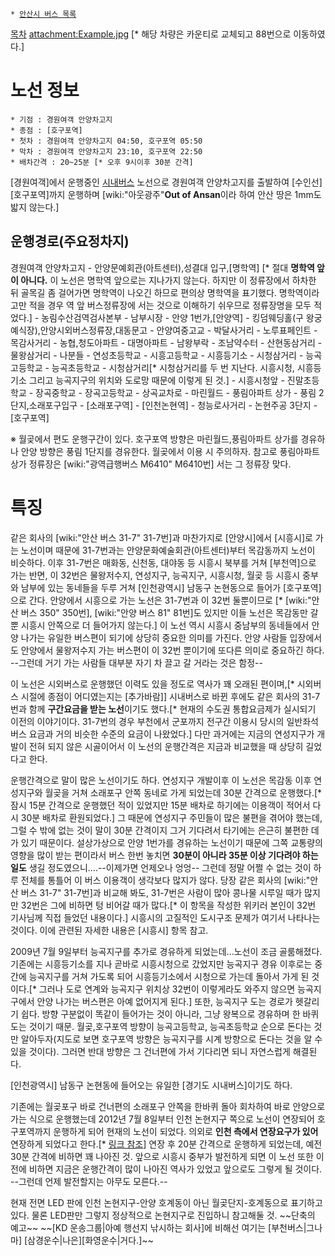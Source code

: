  * [[안산시 버스 목록]]

[[목차]]
attachment:Example.jpg [* 해당 차량은 카운티로 교체되고 88번으로 이동하였다.]

= 노선 정보 =
 * 기점 : 경원여객 안양차고지
 * 종점 : [호구포역]
 * 첫차 : 경원여객 안양차고지 04:50, 호구포역 05:50
 * 막차 : 경원여객 안양차고지 23:10, 호구포역 22:50
 * 배차간격 : 20~25분 [* 오후 9시이후 30분 간격]

[경원여객]에서 운행중인 [[시내버스]] 노선으로 경원여객 안양차고지를 출발하여 [수인선] [호구포역]까지 운행하며 [wiki:"아웃광주"'''Out of Ansan'''이라 하여 안산 땅은 1mm도 밟지 않는다.] 


== 운행경로(주요정차지) ==
경원여객 안양차고지 - 안양문예회관(아트센터),성결대 입구,[명학역] [* 절대 '''명학역 앞이 아니다.''' 이 노선은 명학역 앞으로는 지나가지 않는다. 하지만 이 정류장에서 하차한 뒤 골목길 좀 걸어가면 명학역이 나오긴 하므로 편의상 명학역을 표기했다. 명학역이라고만 적을 경우 역 앞 버스정류장에 서는 것으로 이해하기 쉬우므로 정류장명을 모두 적었다.] - 농림수산검역검사본부 - 남부시장 - 안양 1번가,[안양역] - 킹덤웨딩홀(구 왕궁예식장),안양시외버스정류장,대동문고 - 안양여중고교 - 박달사거리 - 노루표페인트 - 목감사거리 - 농협,청도아파트 - 대명아파트 - 남왕부락 - 조남약수터 - 산현동삼거리 - 물왕삼거리 - 나분들 - 연성초등학교 - 시흥고등학교 - 시흥등기소 - 시청삼거리 - 능곡고등학교 - 능곡초등학교 - 시청삼거리[* 시청삼거리를 두 번 지난다. 시흥시청, 시흥등기소 그리고 능곡지구의 위치와 도로망 때문에 이렇게 된 것.] - 시흥시청앞 - 진말초등학교 - 장곡중학교 - 장곡고등학교 - 상곡교차로 - 마린월드 - 풍림아파트 상가 - 풍림 2단지,소래포구입구 - [소래포구역] - [인천논현역] - 청능로사거리 - 논현주공 3단지 - [호구포역]

※ 월곶에서 편도 운행구간이 있다. 호구포역 방향은 마린월드,풍림아파트 상가를 경유하나 안양 방향은 풍림 1단지를 경유한다. 월곶에서 이용 시 주의하자. 참고로 풍림아파트 상가 정류장은 [wiki:"광역급행버스 M6410" M6410번] 서는 그 정류장 맞다.


= 특징 =
같은 회사의 [wiki:"안산 버스 31-7" 31-7번]과 마찬가지로 [안양시]에서 [시흥시]로 가는 노선이며 때문에 31-7번과는 안양문화예술회관(아트센터)부터 목감동까지 노선이 비슷하다. 이후 31-7번은 매화동, 신천동, 대야동 등 시흥시 북부를 거쳐 [부천역]으로 가는 반면, 이 32번은 물왕저수지, 연성지구, 능곡지구, 시흥시청, 월곶 등 시흥시 중부와 남부에 있는 동네들을 두루 거쳐 [인천광역시] 남동구 논현동으로 들어가 [호구포역]으로 간다. 안양에서 시흥으로 가는 노선은 31-7번과 이 32번 둘뿐이므로 [* [wiki:"안산 버스 350" 350번], [wiki:"안양 버스 81" 81번]도 있지만 이들 노선은 목감동만 갈 뿐 시흥시 안쪽으로 더 들어가지 않는다.] 이 노선 역시 시흥시 중남부의 동네들에서 안양 나가는 유일한 버스편이 되기에 상당히 중요한 의미를 가진다. 안양 사람들 입장에서도 안양에서 물왕저수지 가는 버스편이 이 32번 뿐이기에 또다른 의미로 중요하긴 하다. --그런데 거기 가는 사람들 대부분 자기 차 끌고 갈 거라는 것은 함정--

이 노선은 시외버스로 운행했던 이력도 있을 정도로 역사가 꽤 오래된 편이며,[* 시외버스 시절에 종점이 어디였는지는 [추가바람]] 시내버스로 바뀐 후에도 같은 회사의 31-7번과 함께 '''구간요금을 받는 노선'''이기도 했다.[* 현재의 수도권 통합요금제가 실시되기 이전의 이야기이다. 31-7번의 경우 부천에서 군포까지 전구간 이용시 당시의 일반좌석버스 요금과 거의 비슷한 수준의 요금이 나왔었다.] 다만 과거에는 지금의 연성지구가 개발이 전혀 되지 않은 시골이어서 이 노선의 운행간격은 지금과 비교했을 때 상당히 길었다고 한다.

운행간격으로 말이 많은 노선이기도 하다. 연성지구 개발이후 이 노선은 목감동 이후 연성지구와 월곶을 거쳐 소래포구 안쪽 동네로 가게 되었는데 30분 간격으로 운행했다.[* 잠시 15분 간격으로 운행했던 적이 있었지만 15분 배차로 하기에는 이용객이 적어서 다시 30분 배차로 환원되었다.] 그 때문에 연성지구 주민들이 많은 불편을 겪어야 했는데, 그럴 수 밖에 없는 것이 말이 30분 간격이지 그거 기다려서 타기에는 은근히 불편한 데가 있기 때문이다. 설상가상으로 안양 1번가를 경유하는 노선이기 때문에 그쪽 교통량의 영향을 많이 받는 편이라서 버스 한번 놓치면 '''30분이 아니라 35분 이상 기다려야 하는 일도''' 생길 정도였으니....--이제가면 언제오나 엉엉--
그런데 정말 어쩔 수 없는 것이 하루 전체를 통틀어 이 버스 이용객이 생각보다 많지가 않다. 당장 같은 회사의 [wiki:"안산 버스 31-7" 31-7번]과 비교해 봐도, 31-7번은 사람이 많아 콩나물 시루일 때가 많지만 32번은 그에 비하면 텅 비어갈 때가 많다.[* 이 항목을 작성한 위키러 본인이 32번 기사님께 직접 들었던 내용이다.] 시흥시의 고질적인 도시구조 문제가 여기서 나타나는 것이다. 이에 관련된 자세한 내용은 [시흥시] 항목 참고.

2009년 7월 9일부터 능곡지구를 추가로 경유하게 되었는데...노선이 조금 골룸해졌다.
기존에는 시흥등기소를 지나 곧바로 시흥시청으로 갔었지만 능곡지구 경유 이후로는 중간에 능곡지구를 거쳐 가도록 되어 시흥등기소에서 시청으로 가는데 돌아서 가게 된 것이다.[* 그러나 도로 연계와 능곡지구 위치상 32번이 이렇게라도 와주지 않으면 능곡지구에서 안양 나가는 버스편은 아예 없어지게 된다.] 또한, 능곡지구 도는 경로가 헷갈리기 쉽다. 방향 구분없이 똑같이 들어가는 것이 아니라, 그냥 왕복으로 경유하며 한 바퀴 도는 것이기 때문. 월곶,호구포역 방향이 능곡고등학교, 능곡초등학교 순으로 돈다는 것만 알아두자(지도로 보면 호구포역 방향은 능곡지구를 시계 방향으로 돈다는 것을 알 수 있을 것이다). 그러면 반대 방향은 그 건너편에 가서 기다리면 되니 자연스럽게 해결된다. 

[인천광역시] 남동구 논현동에 들어오는 유일한 [경기도 시내버스]이기도 하다. 

기존에는 월곶포구 바로 건너편의 소래포구 안쪽을 한바퀴 돌아 회차하여 바로 안양으로 가는 식으로 운행했는데 2012년 7월 8일부터 인천 논현지구 쪽으로 노선이 연장되어 호구포역까지 운행하게 되어 현재의 노선이 되었다. 의외로 '''인천 측에서 연장요구가 있어''' 연장하게 되었다고 한다.[* [http://gall.dcinside.com/list.php?id=bus&no=173706 링크 참조]] 연장 후 20분 간격으로 운행하게 되었는데, 예전 30분 간격에 비하면 꽤 나아진 것. 앞으로 시흥시 중부가 발전하게 되면 이 노선 또한 이전에 비하면 지금은 운행간격이 많이 나아진 역사가 있었고 앞으로도 그렇게 될 것이다. --그런데 언제 발전할지는 아무도 모른다.--

현재 전면 LED 판에 인천 논현지구-안양 호계동이 아닌 월곶단지-호계동으로 표기하고 있다. 물론 LED판만 그렇지 정상적으로 논현지구로 진입하니 참고해둘 것. ~~단축의 예고~~ ~~[KD 운송그룹|아예 행선지 낚시하는 회사]에 비해선 여기는 [부천버스|그나마] [삼경운수|나은][화영운수|거다.]~~

